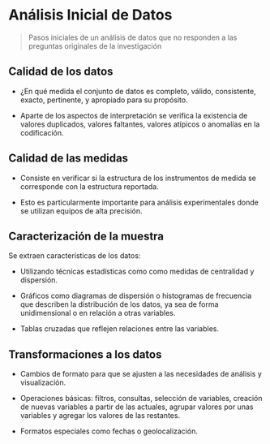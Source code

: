 # Análisis Inicial de Datos

> Pasos iniciales de un análisis de datos que no responden a las preguntas originales de la investigación

## Calidad de los datos

- ¿En qué medida el conjunto de datos es completo, válido, consistente, exacto, pertinente, y apropiado para su propósito.

- Aparte de los aspectos de interpretación se verifica la existencia de valores duplicados, valores faltantes, valores atípicos o anomalías en la codificación.

## Calidad de las medidas

- Consiste en verificar si la estructura de los instrumentos de medida se corresponde con la estructura reportada.

- Esto es particularmente importante para análisis experimentales donde se utilizan equipos de alta precisión.

## Caracterización de la muestra

Se extraen características de los datos:

- Utilizando técnicas estadísticas como como medidas de centralidad y dispersión.

- Gráficos como diagramas de dispersión o histogramas de frecuencia que describen la distribución de los datos, ya sea de forma unidimensional o en relación a otras variables.

- Tablas cruzadas que reflejen relaciones entre las variables.


## Transformaciones a los datos

- Cambios de formato para que se ajusten a las necesidades de análisis y visualización.

- Operaciones básicas: filtros, consultas, selección de variables, creación de nuevas variables a partir de las actuales, agrupar valores por unas variables y agregar los valores de las restantes.

- Formatos especiales como fechas o geolocalización.